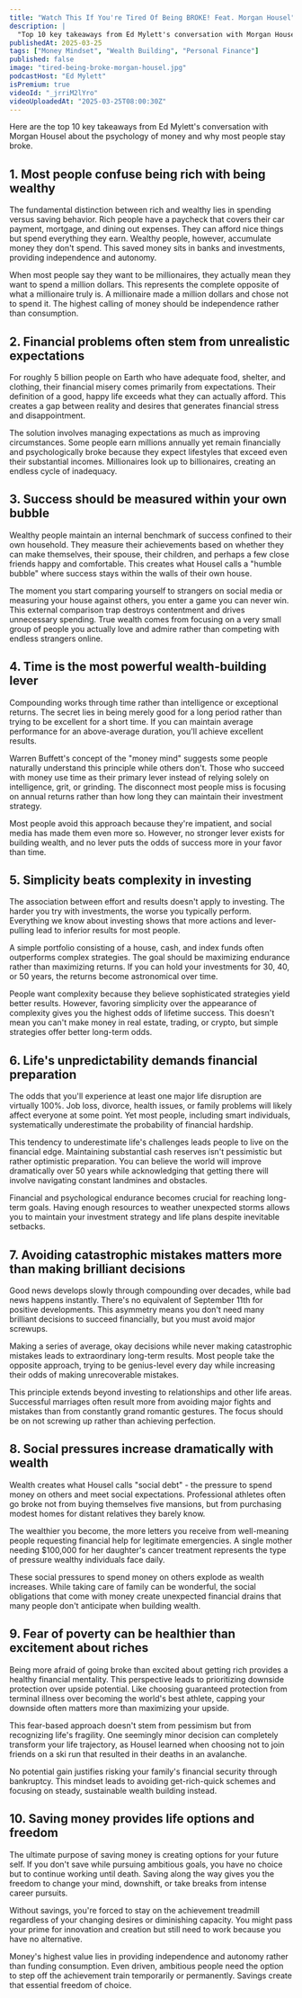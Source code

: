 ```yaml
---
title: "Watch This If You're Tired Of Being BROKE! Feat. Morgan Housel"
description: |
  "Top 10 key takeaways from Ed Mylett's conversation with Morgan Housel about the psychology of money and why most people stay broke."
publishedAt: 2025-03-25
tags: ["Money Mindset", "Wealth Building", "Personal Finance"]
published: false
image: "tired-being-broke-morgan-housel.jpg"
podcastHost: "Ed Mylett"
isPremium: true
videoId: "_jrriM2lYro"
videoUploadedAt: "2025-03-25T08:00:30Z"
---
```



<PodcastSummaryPageLayout frontmatter={frontmatter}>
Here are the top 10 key takeaways from Ed Mylett's conversation with Morgan Housel about the psychology of money and why most people stay broke.

## 1. Most people confuse being rich with being wealthy

The fundamental distinction between rich and wealthy lies in spending versus saving behavior. Rich people have a paycheck that covers their car payment, mortgage, and dining out expenses. They can afford nice things but spend everything they earn. Wealthy people, however, accumulate money they don't spend. This saved money sits in banks and investments, providing independence and autonomy.

When most people say they want to be millionaires, they actually mean they want to spend a million dollars. This represents the complete opposite of what a millionaire truly is. A millionaire made a million dollars and chose not to spend it. The highest calling of money should be independence rather than consumption.

## 2. Financial problems often stem from unrealistic expectations

For roughly 5 billion people on Earth who have adequate food, shelter, and clothing, their financial misery comes primarily from expectations. Their definition of a good, happy life exceeds what they can actually afford. This creates a gap between reality and desires that generates financial stress and disappointment.

The solution involves managing expectations as much as improving circumstances. Some people earn millions annually yet remain financially and psychologically broke because they expect lifestyles that exceed even their substantial incomes. Millionaires look up to billionaires, creating an endless cycle of inadequacy.

## 3. Success should be measured within your own bubble

Wealthy people maintain an internal benchmark of success confined to their own household. They measure their achievements based on whether they can make themselves, their spouse, their children, and perhaps a few close friends happy and comfortable. This creates what Housel calls a "humble bubble" where success stays within the walls of their own house.

The moment you start comparing yourself to strangers on social media or measuring your house against others, you enter a game you can never win. This external comparison trap destroys contentment and drives unnecessary spending. True wealth comes from focusing on a very small group of people you actually love and admire rather than competing with endless strangers online.

## 4. Time is the most powerful wealth-building lever

Compounding works through time rather than intelligence or exceptional returns. The secret lies in being merely good for a long period rather than trying to be excellent for a short time. If you can maintain average performance for an above-average duration, you'll achieve excellent results.

Warren Buffett's concept of the "money mind" suggests some people naturally understand this principle while others don't. Those who succeed with money use time as their primary lever instead of relying solely on intelligence, grit, or grinding. The disconnect most people miss is focusing on annual returns rather than how long they can maintain their investment strategy.

Most people avoid this approach because they're impatient, and social media has made them even more so. However, no stronger lever exists for building wealth, and no lever puts the odds of success more in your favor than time.

## 5. Simplicity beats complexity in investing

The association between effort and results doesn't apply to investing. The harder you try with investments, the worse you typically perform. Everything we know about investing shows that more actions and lever-pulling lead to inferior results for most people.

A simple portfolio consisting of a house, cash, and index funds often outperforms complex strategies. The goal should be maximizing endurance rather than maximizing returns. If you can hold your investments for 30, 40, or 50 years, the returns become astronomical over time.

People want complexity because they believe sophisticated strategies yield better results. However, favoring simplicity over the appearance of complexity gives you the highest odds of lifetime success. This doesn't mean you can't make money in real estate, trading, or crypto, but simple strategies offer better long-term odds.

## 6. Life's unpredictability demands financial preparation

The odds that you'll experience at least one major life disruption are virtually 100%. Job loss, divorce, health issues, or family problems will likely affect everyone at some point. Yet most people, including smart individuals, systematically underestimate the probability of financial hardship.

This tendency to underestimate life's challenges leads people to live on the financial edge. Maintaining substantial cash reserves isn't pessimistic but rather optimistic preparation. You can believe the world will improve dramatically over 50 years while acknowledging that getting there will involve navigating constant landmines and obstacles.

Financial and psychological endurance becomes crucial for reaching long-term goals. Having enough resources to weather unexpected storms allows you to maintain your investment strategy and life plans despite inevitable setbacks.

## 7. Avoiding catastrophic mistakes matters more than making brilliant decisions

Good news develops slowly through compounding over decades, while bad news happens instantly. There's no equivalent of September 11th for positive developments. This asymmetry means you don't need many brilliant decisions to succeed financially, but you must avoid major screwups.

Making a series of average, okay decisions while never making catastrophic mistakes leads to extraordinary long-term results. Most people take the opposite approach, trying to be genius-level every day while increasing their odds of making unrecoverable mistakes.

This principle extends beyond investing to relationships and other life areas. Successful marriages often result more from avoiding major fights and mistakes than from constantly grand romantic gestures. The focus should be on not screwing up rather than achieving perfection.

## 8. Social pressures increase dramatically with wealth

Wealth creates what Housel calls "social debt" - the pressure to spend money on others and meet social expectations. Professional athletes often go broke not from buying themselves five mansions, but from purchasing modest homes for distant relatives they barely know.

The wealthier you become, the more letters you receive from well-meaning people requesting financial help for legitimate emergencies. A single mother needing $100,000 for her daughter's cancer treatment represents the type of pressure wealthy individuals face daily.

These social pressures to spend money on others explode as wealth increases. While taking care of family can be wonderful, the social obligations that come with money create unexpected financial drains that many people don't anticipate when building wealth.

## 9. Fear of poverty can be healthier than excitement about riches

Being more afraid of going broke than excited about getting rich provides a healthy financial mentality. This perspective leads to prioritizing downside protection over upside potential. Like choosing guaranteed protection from terminal illness over becoming the world's best athlete, capping your downside often matters more than maximizing your upside.

This fear-based approach doesn't stem from pessimism but from recognizing life's fragility. One seemingly minor decision can completely transform your life trajectory, as Housel learned when choosing not to join friends on a ski run that resulted in their deaths in an avalanche.

No potential gain justifies risking your family's financial security through bankruptcy. This mindset leads to avoiding get-rich-quick schemes and focusing on steady, sustainable wealth building instead.

## 10. Saving money provides life options and freedom

The ultimate purpose of saving money is creating options for your future self. If you don't save while pursuing ambitious goals, you have no choice but to continue working until death. Saving along the way gives you the freedom to change your mind, downshift, or take breaks from intense career pursuits.

Without savings, you're forced to stay on the achievement treadmill regardless of your changing desires or diminishing capacity. You might pass your prime for innovation and creation but still need to work because you have no alternative.

Money's highest value lies in providing independence and autonomy rather than funding consumption. Even driven, ambitious people need the option to step off the achievement train temporarily or permanently. Savings create that essential freedom of choice.

</PodcastSummaryPageLayout>
